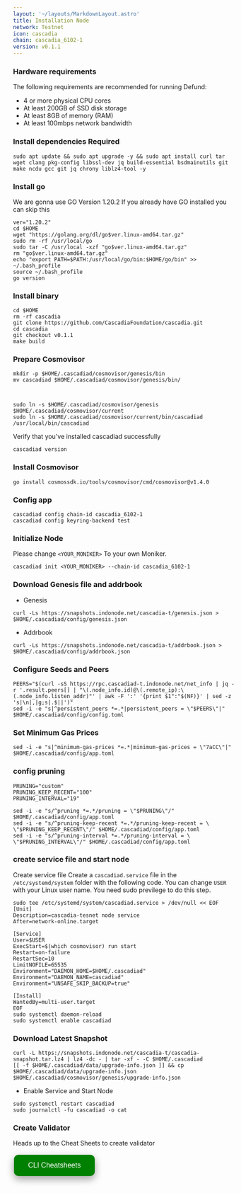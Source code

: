 ```yaml
---
layout: '~/layouts/MarkdownLayout.astro'
title: Installation Node
network: Testnet
icon: cascadia
chain: cascadia_6102-1
version: v0.1.1
---
```


### Hardware requirements

The following requirements are recommended for running Defund:

- 4 or more physical CPU cores
- At least 200GB of SSD disk storage
- At least 8GB of memory (RAM)
- At least 100mbps network bandwidth


### Install dependencies Required

```
sudo apt update && sudo apt upgrade -y && sudo apt install curl tar wget clang pkg-config libssl-dev jq build-essential bsdmainutils git make ncdu gcc git jq chrony liblz4-tool -y
```

### Install go

We are gonna use GO Version 1.20.2
If you already have GO installed you can skip this 

```
ver="1.20.2"
cd $HOME
wget "https://golang.org/dl/go$ver.linux-amd64.tar.gz"
sudo rm -rf /usr/local/go
sudo tar -C /usr/local -xzf "go$ver.linux-amd64.tar.gz"
rm "go$ver.linux-amd64.tar.gz"
echo "export PATH=$PATH:/usr/local/go/bin:$HOME/go/bin" >> ~/.bash_profile
source ~/.bash_profile
go version
```

### Install binary

```
cd $HOME
rm -rf cascadia
git clone https://github.com/CascadiaFoundation/cascadia.git
cd cascadia
git checkout v0.1.1
make build
```

### Prepare Cosmovisor
```
mkdir -p $HOME/.cascadiad/cosmovisor/genesis/bin
mv cascadiad $HOME/.cascadiad/cosmovisor/genesis/bin/



sudo ln -s $HOME/.cascadiad/cosmovisor/genesis $HOME/.cascadiad/cosmovisor/current
sudo ln -s $HOME/.cascadiad/cosmovisor/current/bin/cascadiad /usr/local/bin/cascadiad
```

Verify that you've installed cascadiad successfully

```
cascadiad version
```

### Install Cosmovisor
```
go install cosmossdk.io/tools/cosmovisor/cmd/cosmovisor@v1.4.0
```

### Config app

```
cascadiad config chain-id cascadia_6102-1
cascadiad config keyring-backend test
```

### Initialize Node

Please change `<YOUR_MONIKER>` To your own Moniker.

```
cascadiad init <YOUR_MONIKER> --chain-id cascadia_6102-1
```

### Download Genesis file and addrbook

- Genesis

```
curl -Ls https://snapshots.indonode.net/cascadia-t/genesis.json > $HOME/.cascadiad/config/genesis.json
```

- Addrbook

```
curl -Ls https://snapshots.indonode.net/cascadia-t/addrbook.json > $HOME/.cascadiad/config/addrbook.json
```

### Configure Seeds and Peers

```
PEERS="$(curl -sS https://rpc.cascadiad-t.indonode.net/net_info | jq -r '.result.peers[] | "\(.node_info.id)@\(.remote_ip):\(.node_info.listen_addr)"' | awk -F ':' '{print $1":"$(NF)}' | sed -z 's|\n|,|g;s|.$||')"
sed -i -e "s|^persistent_peers *=.*|persistent_peers = \"$PEERS\"|" $HOME/.cascadiad/config/config.toml
```

### Set Minimum Gas Prices

```
sed -i -e "s|^minimum-gas-prices *=.*|minimum-gas-prices = \"7aCC\"|" $HOME/.cascadiad/config/app.toml
```

### config pruning

```
PRUNING="custom"
PRUNING_KEEP_RECENT="100"
PRUNING_INTERVAL="19"

sed -i -e "s/^pruning *=.*/pruning = \"$PRUNING\"/" $HOME/.cascadiad/config/app.toml
sed -i -e "s/^pruning-keep-recent *=.*/pruning-keep-recent = \
\"$PRUNING_KEEP_RECENT\"/" $HOME/.cascadiad/config/app.toml
sed -i -e "s/^pruning-interval *=.*/pruning-interval = \
\"$PRUNING_INTERVAL\"/" $HOME/.cascadiad/config/app.toml
```


### create service file and start node

Create service file
Create a `cascadiad.service` file in the `/etc/systemd/system` folder with the following code. 
You can change `USER` with your Linux user name. You need sudo previlege to do this step.

```
sudo tee /etc/systemd/system/cascadiad.service > /dev/null << EOF
[Unit]
Description=cascadia-tesnet node service
After=network-online.target

[Service]
User=$USER
ExecStart=$(which cosmovisor) run start
Restart=on-failure
RestartSec=10
LimitNOFILE=65535
Environment="DAEMON_HOME=$HOME/.cascadiad"
Environment="DAEMON_NAME=cascadiad"
Environment="UNSAFE_SKIP_BACKUP=true"

[Install]
WantedBy=multi-user.target
EOF
sudo systemctl daemon-reload
sudo systemctl enable cascadiad
```

### Download Latest Snapshot
```
curl -L https://snapshots.indonode.net/cascadia-t/cascadia-snapshot.tar.lz4 | lz4 -dc - | tar -xf - -C $HOME/.cascadiad
[[ -f $HOME/.cascadiad/data/upgrade-info.json ]] && cp $HOME/.cascadiad/data/upgrade-info.json $HOME/.cascadiad/cosmovisor/genesis/upgrade-info.json
```

- Enable Service and Start Node

```
sudo systemctl restart cascadiad
sudo journalctl -fu cascadiad -o cat
```
### Create Validator

Heads up to the Cheat Sheets to create validator

<a href="https://www.indonode.net/testnet/cascadia/cheat" target="_blank">
  <button style="background-color: green; border: none; color: white; padding: 15px 32px; text-align: center; text-decoration: none; display: inline-block; font-size: 16px; margin: 4px 2px; cursor: pointer; border-radius: 10px; box-shadow: 0 8px 16px 0 rgba(0,0,0,0.2), 0 6px 20px 0 rgba(0,0,0,0.19);" onmouseover="this.style.boxShadow='0 0 0 4px rgba(0,255,0,0.5)'" onmouseout="this.style.boxShadow='0 8px 16px 0 rgba(0,0,0,0.2), 0 6px 20px 0 rgba(0,0,0,0.19)'">CLI Cheatsheets</button>
</a>